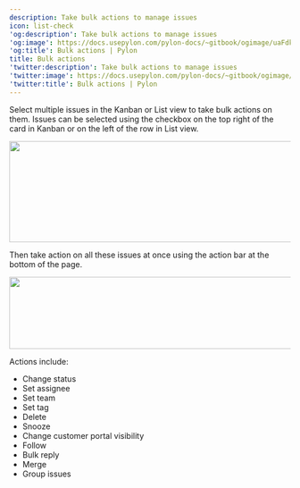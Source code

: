---
description: Take bulk actions to manage issues
icon: list-check
'og:description': Take bulk actions to manage issues
'og:image': https://docs.usepylon.com/pylon-docs/~gitbook/ogimage/uaFdkXudFbPboLUiibeJ
'og:title': Bulk actions | Pylon
title: Bulk actions
'twitter:description': Take bulk actions to manage issues
'twitter:image': https://docs.usepylon.com/pylon-docs/~gitbook/ogimage/uaFdkXudFbPboLUiibeJ
'twitter:title': Bulk actions | Pylon
---
Select multiple issues in the Kanban or List view to take bulk actions on them. Issues can be selected using the checkbox on the top right of the card in Kanban or on the left of the row in List view.

<Frame>
<img alt="" class="block" data-testid="zoom-image" fetchpriority="high" height="181" sizes="(max-width: 640px) 400px, 768px" src="/images/08e1653e.png" width="640"/>
</Frame>

Then take action on all these issues at once using the action bar at the bottom of the page.

<Frame>
<img alt="" class="block" data-testid="zoom-image" fetchpriority="high" height="129" sizes="(max-width: 640px) 400px, 768px" src="/images/e7ec007a.png" width="728"/>
</Frame>

Actions include:

* Change status
* Set assignee
* Set team
* Set tag
* Delete
* Snooze
* Change customer portal visibility
* Follow
* Bulk reply
* Merge
* Group issues
